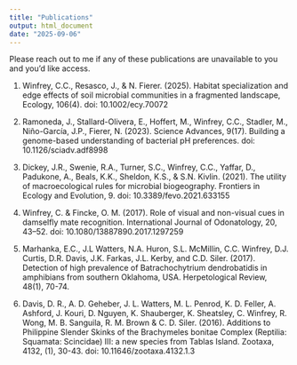 ```yaml
---
title: "Publications"
output: html_document
date: "2025-09-06"
---
```


Please reach out to me if any of these publications are unavailable to you and you'd like access.

1. Winfrey, C.C., Resasco, J., & N. Fierer. (2025). Habitat specialization and edge effects of soil microbial communities in a fragmented landscape, Ecology, 106(4). doi: 10.1002/ecy.70072

2. Ramoneda, J., Stallard-Olivera, E., Hoffert, M., Winfrey, C.C., Stadler, M., Niño-García, J.P., Fierer, N. (2023). Science Advances, 9(17). Building a genome-based understanding of bacterial pH preferences. doi: 10.1126/sciadv.adf8998

3. Dickey, J.R., Swenie, R.A., Turner, S.C., Winfrey, C.C., Yaffar, D., Padukone, A., Beals, K.K., 
Sheldon, K.S., & S.N. Kivlin. (2021). The utility of macroecological rules for microbial biogeography. Frontiers in Ecology and Evolution, 9. doi: 10.3389/fevo.2021.633155

4. Winfrey, C. & Fincke, O. M. (2017). Role of visual and non-visual cues in damselfly mate recognition. International Journal of Odonatology, 20, 43–52. doi: 10.1080/13887890.2017.1297259

5. Marhanka, E.C., J.L Watters, N.A. Huron, S.L. McMillin, C.C. Winfrey, D.J. Curtis, D.R. Davis, J.K. Farkas, J.L. Kerby, and C.D. Siler. (2017). Detection of high prevalence of Batrachochytrium dendrobatidis in amphibians from southern Oklahoma, USA. Herpetological Review, 48(1), 70-74.

6. Davis, D. R., A. D. Geheber, J. L. Watters, M. L. Penrod, K. D. Feller, A. Ashford, J. Kouri, D. Nguyen, K. Shauberger, K. Sheatsley, C. Winfrey, R. Wong, M. B. Sanguila, R. M. Brown & C. D. Siler. (2016). Additions to Philippine Slender Skinks of the Brachymeles bonitae Complex (Reptilia: Squamata: Scincidae) III: a new species from Tablas Island. Zootaxa, 4132, (1), 30-43. doi: 10.11646/zootaxa.4132.1.3 
